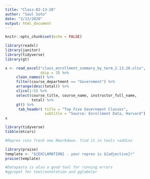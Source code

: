 ```yaml
---
title: "Class-02-13-20"
author: "Saul Soto"
date: "2/13/2020"
output: html_document
---
```


```r
knitr::opts_chunk$set(echo = FALSE)

library(readxl)
library(janitor)
library(tidyverse)
library(gt)
```

```r
x <- read_excel("class_enrollment_summary_by_term_2.13.20.xlsx",
                skip = 3) %>%
     clean_names() %>%
     filter(course_department == "Government") %>%
     arrange(desc(total)) %>%
     slice(1:5) %>%
     select(course_title, course_name, instructor_full_name,
            total) %>%
     gt() %>%
      tab_header( title = "Top Five Government Classes",
                  subtitle = "Source: Enrollment Data, Harvard")
x
```

```r
library(tidyverse)
tibble(mtcars)

#Reprex runs fresh new Rmarkdown. find it in tools >addins

library(praise)
template <- "${EXCLAMATION} - your reprex is ${adjective}!"
praise(template)

#Datapasta is also a good tool for running errors
#ggrepel for text/annotation and gglabeler
```

